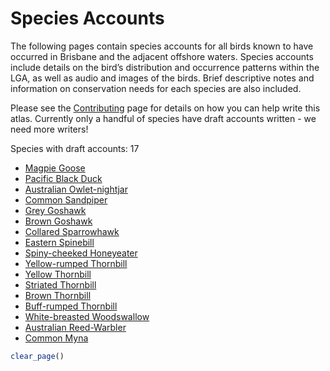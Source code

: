 # Species Accounts

The following pages contain species accounts for all birds known to have occurred in Brisbane and the adjacent offshore waters. Species accounts include details on the bird's distribution and occurrence patterns within the LGA, as well as audio and images of the birds. Brief descriptive notes and information on conservation needs for each species are also included.

Please see the [Contributing](https://brisbanebirds.com/contributing.html) page for details on how you can help write this atlas. Currently only a handful of species have draft accounts written - we need more writers!

Species with draft accounts: 17

- [Magpie Goose](https://brisbanebirds.com/magpie-goose-anseranas-semipalmata.html)
- [Pacific Black Duck](https://brisbanebirds.com/pacific-black-duck-anas-superciliosa.html)
- [Australian Owlet-nightjar](http://brisbanebirds.com/australian-owlet-nightjar-aegotheles-cristatus.html)
- [Common Sandpiper](http://brisbanebirds.com/common-sandpiper-actitis-hypoleucos.html)
- [Grey Goshawk](https://brisbanebirds.com/grey-goshawk-accipiter-novaehollandiae.html)
- [Brown Goshawk](http://brisbanebirds.com/brown-goshawk-accipiter-fasciatus.html)
- [Collared Sparrowhawk](http://brisbanebirds.com/collared-sparrowhawk-accipiter-cirrocephalus.html)
- [Eastern Spinebill](https://brisbanebirds.com/eastern-spinebill-acanthorhynchus-tenuirostris.html)
- [Spiny-cheeked Honeyeater](https://brisbanebirds.com/spiny-cheeked-honeyeater-acanthagenys-rufogularis.html)
- [Yellow-rumped Thornbill](https://brisbanebirds.com/yellow-rumped-thornbill-acanthiza-chrysorrhoa.html)
- [Yellow Thornbill](https://brisbanebirds.com/yellow-thornbill-acanthiza-nana.html)
- [Striated Thornbill](https://brisbanebirds.com/striated-thornbill-acanthiza-lineata.html)
- [Brown Thornbill](http://brisbanebirds.com/brown-thornbill-acanthiza-pusilla.html)
- [Buff-rumped Thornbill](http://brisbanebirds.com/buff-rumped-thornbill-acanthiza-reguloides.html)
- [White-breasted Woodswallow](https://brisbanebirds.com/white-breasted-woodswallow-artamus-leucorynchus.html)
- [Australian Reed-Warbler](http://brisbanebirds.com/australian-reed-warbler-acrocephalus-australis.html)
- [Common Myna](http://brisbanebirds.com/common-myna-acridotheres-tristis.html)

```r
clear_page()
```

